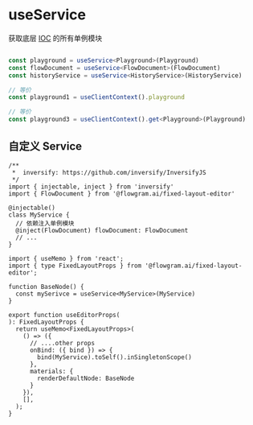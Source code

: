 # useService

获取底层 [IOC](/guide/concepts/ioc.html) 的所有单例模块

```ts pure

const playground = useService<Playground>(Playground)
const flowDocument = useService<FlowDocument>(FlowDocument)
const historyService = useService<HistoryService>(HistoryService)

// 等价
const playground1 = useClientContext().playground

// 等价
const playground3 = useClientContext().get<Playground>(Playground)

```



## 自定义 Service

```tsx pure
/**
 *  inversify: https://github.com/inversify/InversifyJS
 */
import { injectable, inject } from 'inversify'
import { FlowDocument } from '@flowgram.ai/fixed-layout-editor'

@injectable()
class MyService {
  // 依赖注入单例模块
  @inject(FlowDocument) flowDocument: FlowDocument
  // ...
}

import { useMemo } from 'react';
import { type FixedLayoutProps } from '@flowgram.ai/fixed-layout-editor';

function BaseNode() {
  const mySerivce = useService<MyService>(MyService)
}

export function useEditorProps(
): FixedLayoutProps {
  return useMemo<FixedLayoutProps>(
    () => ({
      // ....other props
      onBind: ({ bind }) => {
        bind(MyService).toSelf().inSingletonScope()
      },
      materials: {
        renderDefaultNode: BaseNode
      }
    }),
    [],
  );
}

```
